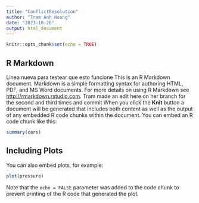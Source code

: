 ```yaml
---
title: "ConflictResolution"
author: "Tram Anh Hoang"
date: "2023-10-26"
output: html_document
---
```


```r
knitr::opts_chunk$set(echo = TRUE)
```

## R Markdown

Linea nueva para testear que esto funcione
This is an R Markdown document. Markdown is a simple formatting syntax for authoring HTML, PDF, and MS Word documents. For more details on using R Markdown see <http://rmarkdown.rstudio.com>.
Tram made an edit here on her branch for the second and third times and commit
When you click the **Knit** button a document will be generated that includes both content as well as the output of any embedded R code chunks within the document. You can embed an R code chunk like this:

```r
summary(cars)
```

## Including Plots

You can also embed plots, for example:

```r
plot(pressure)
```

Note that the `echo = FALSE` parameter was added to the code chunk to prevent printing of the R code that generated the plot.
